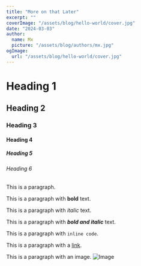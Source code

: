 ```yaml
---
title: "More on that Later"
excerpt: ""
coverImage: "/assets/blog/hello-world/cover.jpg"
date: "2024-03-03"
author:
  name: Mx
  picture: "/assets/blog/authors/mx.jpg"
ogImage:
  url: "/assets/blog/hello-world/cover.jpg"
---
```


<SectionSeparator/>

# Heading 1

## Heading 2

### Heading 3

#### Heading 4

##### Heading 5

###### Heading 6

This is a paragraph.

This is a paragraph with **bold** text.

This is a paragraph with _italic_ text.

This is a paragraph with **_bold and italic_** text.

This is a paragraph with `inline code`.

This is a paragraph with a [link](https://www.example.com).

This is a paragraph with an image.
![Image](/assets/blog/hello-world/cover.jpg)
